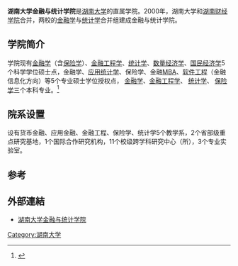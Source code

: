 {{Infobox University Department
 |名称              = 湖南大学金融与统计学院
 |其他名称        = School of Finance & Statistics, Hunan University
 |徽标              = 
 |徽标说明        =
 |隶属              =[[湖南大学|湖南大学]]
 |建立时间        =1926年
 |关闭时间        =
 |类型              =
 |下属              =三个本科专业<br/>两个一级学科博士学位授权点及硕士学位授权点<br/>两个专业硕士学位授权点
 |主管官员        =
 |主席              =
 |党委书记        =
 |院长              =
 |系主任           =
 |所长              =
 |部长              =
 |主任              =
 |头衔              =
 |头衔人名        =
 |教师              = 90人<br/>教授29人，副教授29人，讲师32人
 |员工              =
 |学生              =2000人<sub>2012</sub>
 |本科生           =1300人
 |研究生           =550人
 |博士生           =150人
 |其他学生        =
 |地址              = {{CHN}}[[湖南省|湖南省]][[长沙市|长沙市]][[岳麓山|岳麓山]]
 |国家              ={{CHN}}
 |省                 =
 |市                 =
 |坐标              =
 |网址              =http://jt.hnu.edu.cn/
 |标志              =
 |脚注              =
}}

'''湖南大学金融与统计学院'''是[[湖南大学|湖南大学]]的直属学院。2000年，湖南大学和[[湖南财经学院|湖南财经学院]]合并，两校的[[金融学|金融学]]与[[统计学|统计学]]合并组建成金融与统计学院。

==学院简介==

学院现有[[金融学|金融学]]（含[[保险学|保险学]]）、[[金融工程学|金融工程学]]、[[统计学|统计学]]、[[数量经济学|数量经济学]]、[[国民经济学|国民经济学]]5个科学学位硕士点，金融学、[[应用统计学|应用统计学]]、保险学、金融[[MBA|MBA]]、[[软件工程|软件工程]]（金融信息化方向）等5个专业硕士学位授权点，  [[金融学|金融学]]、[[金融工程学|金融工程学]]、    [[统计学|统计学]]、    [[保险学|保险学]]三个本科专业。<ref>{{Cite web |url=http://jt.hnu.edu.cn/index.php?option=com_content&view=category&id=47&Itemid=144 |title=湖南大学金融与统计学院简介 |access-date=2014-01-09 |archive-url=https://web.archive.org/web/20140109234135/http://jt.hnu.edu.cn/index.php?option=com_content&view=category&id=47&Itemid=144 |archive-date=2014-01-09 |dead-url=yes }}</ref>



==院系设置==

设有货币金融、应用金融、金融工程、保险学、统计学5个教学系，2个省部级重点研究基地，1个国际合作研究机构，11个校级跨学科研究中心（所），3个专业实验室。 

== 参考 ==
{{Reflist}}


==外部連結==
*[http://jt.hnu.edu.cn/ 湖南大学金融与统计学院] {{Wayback|url=http://jt.hnu.edu.cn/ |date=20140109234725 }}

{{湖南大学}}


[[Category:湖南大学|Category:湖南大学]]